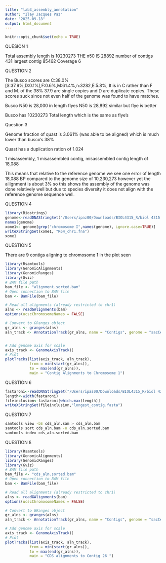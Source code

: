 ```yaml
---
title: "lab3_assembly_annotation"
author: "Ilay Jacques Paz"
date: "2025-09-18"
output: html_document
---
```


```r
knitr::opts_chunk$set(echo = TRUE)
```



QUESION 1 

Total assembly length is  10230273
THE n50 IS 28892
 number of contigs 431
 largest contig 85462
 Coverage 6
 
 QUESTION 2 
 
 The Busco scores are 	C:38.0%[S:37.9%,D:0.1%],F:0.6%,M:61.4%,n:3282,E:5.8%, It is in C rather than F and M. of the 38% 37.9 are single copies and D are duplicate copies. These scores suck since not even half of the genome was found to have matches. 
 
 Busco N50 is 28,000 in length flyes N50 is 28,892 similar but flye is better
 
 Busco has 	10230273	Total length which is the same as flye's 
 
 Question 3
 
 Genome fraction of quast is  3.061% (was able to be aligned) which is much lower than busco's 38%
 
 Quast has a duplication ration of 1.024
 
 1 misassembly, 1 misassembled contig, misassembled contig length of  18,088
 
 This means that relative to the reference genome we see one error of length 18,088 BP compared to the genome size of 10,230,273 however yet the aliignment is about 3% so this shows the assembly of the genome was done relatively well but due to species diversity it does not align with the reference genome sequence well. 
 
 
 
QUESTION 4
```r
library(Biostrings)
genome<-readDNAStringSet("/Users/ipaz00/Downloads/BIOL4315_R/biol 4315 lab3/BIOL-4315-lab-3-/GCF_000146045.2_R64_genomic.fna")
names(genome)
xome1<- genome[grep("chromosome I",names(genome), ignore.case=TRUE)]
writeXStringSet(xome1, "R64_chr1.fna")
xome1
```


QUESTION 5

There are 9 contigs aligning to chromosome 1 in the plot seen
```r

library(Rsamtools)
library(GenomicAlignments)
library(GenomicRanges)
library(Gviz)
# BAM file path
bam_file <- "alignment.sorted.bam"
# Open connection to BAM file
bam <- BamFile(bam_file)

# Read all alignments (already restricted to chr1)
alns <- readGAlignments(bam)
options(ucscChromosomeNames = FALSE)

# Convert to GRanges object
gr_alns <- granges(alns)
aln_track <- AnnotationTrack(gr_alns, name = "Contigs", genome = "sacCer3", chromosome = "NC_001133.9")


# Add genome axis for scale
axis_track <- GenomeAxisTrack()
# Plot
plotTracks(list(axis_track, aln_track),
           from = min(start(gr_alns)),
           to = max(end(gr_alns)),
           main = "Contig Alignments to Chromosome 1")
```

QUESTION 6
```r
fastaroni<-readDNAStringSet("/Users/ipaz00/Downloads/BIOL4315_R/biol 4315 lab3/BIOL-4315-lab-3-/assembly.fasta")
length<-width(fastaroni)
fileinclusion<-fastaroni[which.max(length)]
writeXStringSet(fileinclusion,"longest_contig.fasta")
```

QUESTION 7 
```bash
samtools view -bS cds_aln.sam > cds_aln.bam
samtools sort cds_aln.bam -o cds_aln.sorted.bam
samtools index cds_aln.sorted.bam
```

QUESTION 8
```r
library(Rsamtools)
library(GenomicAlignments)
library(GenomicRanges)
library(Gviz)
# BAM file path
bam_file <- "cds_aln.sorted.bam"
# Open connection to BAM file
bam <- BamFile(bam_file)

# Read all alignments (already restricted to chr1)
alns <- readGAlignments(bam)
options(ucscChromosomeNames = FALSE)

# Convert to GRanges object
gr_alns <- granges(alns)
aln_track <- AnnotationTrack(gr_alns, name = "Contigs", genome = "sacCer3", chromosome = "contig_26")

# Add genome axis for scale
axis_track <- GenomeAxisTrack()
# Plot
plotTracks(list(axis_track, aln_track),
           from = min(start(gr_alns)),
           to = max(end(gr_alns)),
           main = "CDS alignments to Contig 26 ")
```

 

